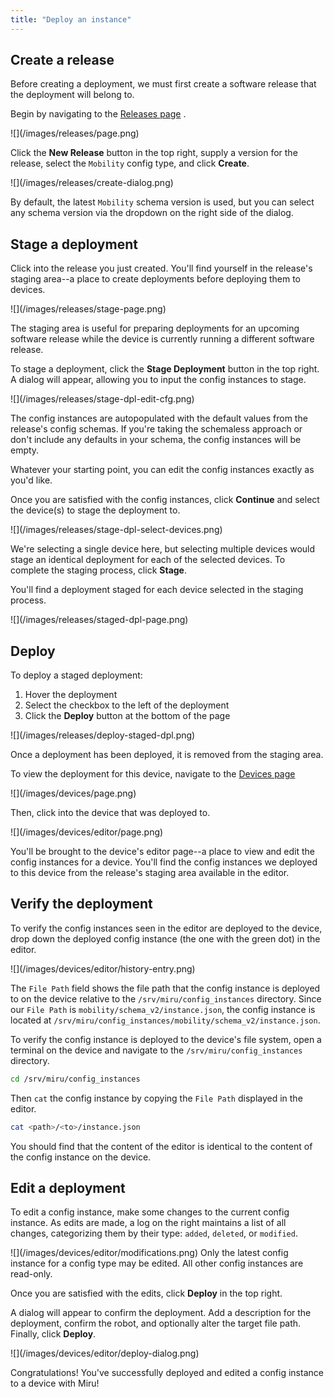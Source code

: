 ```yaml
---
title: "Deploy an instance"
---
```


## Create a release

Before creating a deployment, we must first create a software release that the deployment will belong to.

Begin by navigating to the [Releases page](https://configs.miruml.com/releases) .

<Frame>
  ![](/images/releases/page.png)
</Frame>

Click the **New Release** button in the top right, supply a version for the release, select the `Mobility` config type, and click **Create**.

<Frame>
  ![](/images/releases/create-dialog.png)
</Frame>

By default, the latest `Mobility` schema version is used, but you can select any schema version via the dropdown on the right side of the dialog.

## Stage a deployment

Click into the release you just created. You'll find yourself in the release's staging area--a place to create deployments before deploying them to devices.

<Frame>
  ![](/images/releases/stage-page.png)
</Frame>

The staging area is useful for preparing deployments for an upcoming software release while the device is currently running a different software release.

To stage a deployment, click the **Stage Deployment** button in the top right. A dialog will appear, allowing you to input the config instances to stage.

<Frame>
  ![](/images/releases/stage-dpl-edit-cfg.png)
</Frame>

The config instances are autopopulated with the default values from the release's config schemas. If you're taking the schemaless approach or don't include any defaults in your schema, the config instances will be empty.

Whatever your starting point, you can edit the config instances exactly as you'd like.

Once you are satisfied with the config instances, click **Continue** and select the device(s) to stage the deployment to.

<Frame>
  ![](/images/releases/stage-dpl-select-devices.png)
</Frame>

We're selecting a single device here, but selecting multiple devices would stage an identical deployment for each of the selected devices. To complete the staging process, click **Stage**.

You'll find a deployment staged for each device selected in the staging process.

<Frame>
  ![](/images/releases/staged-dpl-page.png)
</Frame>

## Deploy

To deploy a staged deployment:

1. Hover the deployment
1. Select the checkbox to the left of the deployment
1. Click the **Deploy** button at the bottom of the page

<Frame>
  ![](/images/releases/deploy-staged-dpl.png)
</Frame>

Once a deployment has been deployed, it is removed from the staging area.

To view the deployment for this device, navigate to the [Devices page](https://configs.miruml.com/devices)

<Frame>
  ![](/images/devices/page.png)
</Frame>

Then, click into the device that was deployed to.

<Frame>
  ![](/images/devices/editor/page.png)
</Frame>

You'll be brought to the device's editor page--a place to view and edit the config instances for a device. You'll find the config instances we deployed to this device from the release's staging area available in the editor.

## Verify the deployment

To verify the config instances seen in the editor are deployed to the device, drop down the deployed config instance (the one with the green dot) in the editor.

<Frame>
  ![](/images/devices/editor/history-entry.png)
</Frame>

The `File Path` field shows the file path that the config instance is deployed to on the device relative to the `/srv/miru/config_instances` directory. Since our `File Path` is `mobility/schema_v2/instance.json`, the config instance is located at `/srv/miru/config_instances/mobility/schema_v2/instance.json`.

To verify the config instance is deployed to the device's file system, open a terminal on the device and navigate to the `/srv/miru/config_instances` directory.

```bash
cd /srv/miru/config_instances
```

Then `cat` the config instance by copying the `File Path` displayed in the editor.

```bash
cat <path>/<to>/instance.json
```

You should find that the content of the editor is identical to the content of the config instance on the device.

## Edit a deployment

To edit a config instance, make some changes to the current config instance. As edits are made, a log on the right maintains a list of all changes, categorizing them by their type: `added`, `deleted`, or `modified`.

<Frame>
  ![](/images/devices/editor/modifications.png)
</Frame>

<Warning>
  Only the latest config instance for a config type may be edited. All other config instances are read-only.
</Warning>

Once you are satisfied with the edits, click **Deploy** in the top right.

A dialog will appear to confirm the deployment. Add a description for the deployment, confirm the robot, and optionally alter the target file path. Finally, click **Deploy**.

<Frame>
  ![](/images/devices/editor/deploy-dialog.png)
</Frame>

Congratulations! You've successfully deployed and edited a config instance to a device with Miru!